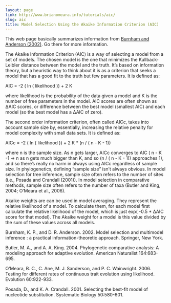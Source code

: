```yaml
---
layout: page
link: http://www.brianomeara.info/tutorials/aic/
slug: aic
title: Model Selection Using the Akaike Information Criterion (AIC)
---
```


This web page basically summarizes information from [Burnham and Anderson (2002)](http://books.google.com/books?id=BQYR6js0CC8C). Go there for more information.

The Akaike Information Criterion (AIC) is a way of selecting a model from a set of models. The chosen model is the one that minimizes the Kullback-Leibler distance between the model and the truth. It's based on information theory, but a heuristic way to think about it is as a criterion that seeks a model that has a good fit to the truth but few parameters. It is defined as:

AIC = -2 ( ln ( likelihood )) + 2 K

where likelihood is the probability of the data given a model and K is the number of free parameters in the model. AIC scores are often shown as ∆AIC scores, or difference between the best model (smallest AIC) and each model (so the best model has a ∆AIC of zero).

The second order information criterion, often called AICc, takes into account sample size by, essentially, increasing the relative penalty for model complexity with small data sets. It is defined as:

AICc = -2 ( ln ( likelihood )) + 2 K * (n / ( n - K - 1))

where n is the sample size. As n gets larger, AICc converges to AIC ( n - K -1 -> n as n gets much bigger than K, and so (n / ( n - K - 1)) approaches 1), and so there's really no harm in always using AICc regardless of sample size. In phylogenetics, defining "sample size" isn't always obvious. In model selection for tree inference, sample size often refers to the number of sites (i.e., Posada and Crandall (2001)). In model selection in comparative methods, sample size often refers to the number of taxa (Butler and King, 2004; O'Meara et al., 2006).

Akaike weights are can be used in model averaging. They represent the relative likelihood of a model. To calculate them, for each model first calculate the relative likelihood of the model, which is just exp( -0.5 * ∆AIC score for that model). The Akaike weight for a model is this value divided by the sum of these values across all models.

Burnham, K. P., and D. R. Anderson. 2002. Model selection and multimodel inference : a practical information-theoretic approach. Springer, New York.

Butler, M. A., and A. A. King. 2004. Phylogenetic comparative analysis: A modeling approach for adaptive evolution. American Naturalist 164:683-695.

O'Meara, B. C., C. Ane, M. J. Sanderson, and P. C. Wainwright. 2006. Testing for different rates of continuous trait evolution using likelihood. Evolution 60:922-933.

Posada, D., and K. A. Crandall. 2001. Selecting the best-fit model of nucleotide substitution. Systematic Biology 50:580-601.

